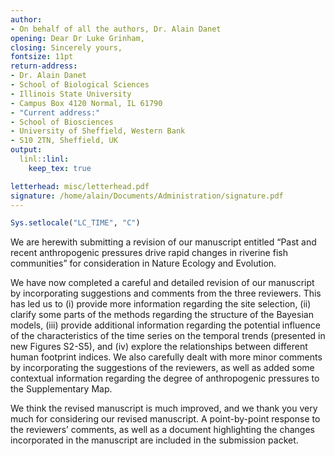 ```yaml
---
author:
- On behalf of all the authors, Dr. Alain Danet
opening: Dear Dr Luke Grinham,
closing: Sincerely yours,
fontsize: 11pt
return-address:
- Dr. Alain Danet
- School of Biological Sciences
- Illinois State University
- Campus Box 4120 Normal, IL 61790
- "Current address:"
- School of Biosciences
- University of Sheffield, Western Bank
- S10 2TN, Sheffield, UK
output:
  linl::linl:
    keep_tex: true

letterhead: misc/letterhead.pdf
signature: /home/alain/Documents/Administration/signature.pdf
---
```


```r
Sys.setlocale("LC_TIME", "C")
```

We are herewith submitting a revision of our manuscript entitled “Past and
recent anthropogenic pressures drive rapid changes in riverine fish communities”
for consideration in Nature Ecology and Evolution.

We have now completed a careful and detailed revision of our manuscript by
incorporating suggestions and comments from the three reviewers. This has led us
to (i) provide more information regarding the site selection, (ii) clarify some
parts of the methods regarding the structure of the Bayesian models, (iii)
provide additional information regarding the potential influence of the
characteristics of the time series on the temporal trends (presented in new
Figures S2-S5), and (iv) explore the relationships between different human
footprint indices. We also carefully dealt with more minor comments by
incorporating the suggestions of the reviewers, as well as added some contextual
information regarding the degree of anthropogenic pressures to the Supplementary
Map.

We think the revised manuscript is much improved, and we thank you very much for
considering our revised manuscript. A point-by-point
response to the reviewers’ comments, as well as a document highlighting the
changes incorporated in the manuscript are included in the submission packet.

